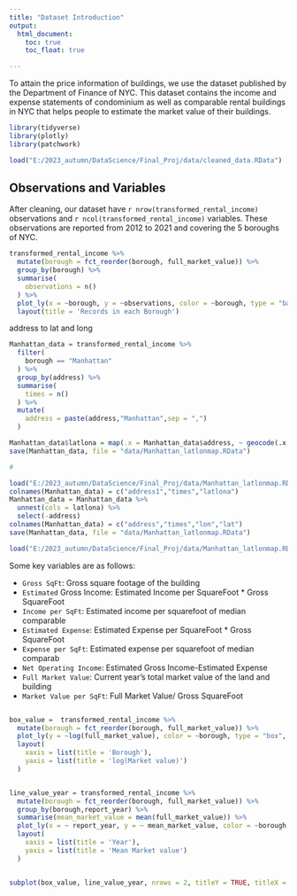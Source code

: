 ```yaml
---
title: "Dataset Introduction"
output: 
  html_document:
    toc: true
    toc_float: true

---
```


To attain the price information of buildings, we use the dataset published by the Department of Finance of NYC. This dataset contains the income and expense statements of condominium as well as comparable  rental buildings in NYC that helps people to estimate the market value of their buildings. 

```r
library(tidyverse)
library(plotly)
library(patchwork)

load("E:/2023_autumn/DataScience/Final_Proj/data/cleaned_data.RData")
```

## Observations and Variables

After cleaning, our dataset have `r nrow(transformed_rental_income)` observations and `r ncol(transformed_rental_income)` variables. These observations are reported from 2012 to 2021 and covering the 5 boroughs of NYC.

```r
transformed_rental_income %>% 
  mutate(borough = fct_reorder(borough, full_market_value)) %>% 
  group_by(borough) %>%
  summarise(
    observations = n()
  ) %>%
  plot_ly(x = ~borough, y = ~observations, color = ~borough, type = "bar", colors = "viridis") %>%
  layout(title = 'Records in each Borough')
```
address to lat and long

```r
Manhattan_data = transformed_rental_income %>%
  filter(
    borough == "Manhattan"
  ) %>% 
  group_by(address) %>%
  summarise(
    times = n()
  ) %>%
  mutate(
    address = paste(address,"Manhattan",sep = ",")
  )

Manhattan_data$latlona = map(.x = Manhattan_data$address, ~ geocode(.x, output = "latlona", source = "google"))
save(Manhattan_data, file = "data/Manhattan_latlonmap.RData")

#

load("E:/2023_autumn/DataScience/Final_Proj/data/Manhattan_latlonmap.RData")
colnames(Manhattan_data) = c("address1","times","latlona")
Manhattan_data = Manhattan_data %>%
  unnest(cols = latlona) %>%
  select(-address)
colnames(Manhattan_data) = c("address","times","lon","lat")
save(Manhattan_data, file = "data/Manhattan_latlonmap.RData")
```

```r
load("E:/2023_autumn/DataScience/Final_Proj/data/Manhattan_latlonmap.RData")

```

Some key variables are as follows:

- `Gross SqFt`: Gross square footage of the building
- `Estimated` Gross Income: Estimated Income per SquareFoot * Gross SquareFoot
- `Income per SqFt`: Estimated income per squarefoot of median comparable
- `Estimated Expense`: Estimated Expense per SquareFoot * Gross SquareFoot
- `Expense per SqFt`: Estimated expense per squarefoot of median comparab
- `Net Operating Income`: Estimated Gross Income-Estimated Expense
- `Full Market Value`: Current year’s total market value of the land and building
- `Market Value per SqFt`: Full Market Value/ Gross SquareFoot

```r

```


```r
box_value =  transformed_rental_income %>% 
  mutate(borough = fct_reorder(borough, full_market_value)) %>% 
  plot_ly(y = ~log(full_market_value), color = ~borough, type = "box", colors = "viridis") %>%
  layout(
    xaxis = list(title = 'Borough'),
    yaxis = list(title = 'log(Market value)')
  )


line_value_year = transformed_rental_income %>% 
  mutate(borough = fct_reorder(borough, full_market_value)) %>% 
  group_by(borough,report_year) %>% 
  summarise(mean_market_value = mean(full_market_value)) %>%
  plot_ly(x = ~ report_year, y = ~ mean_market_value, color = ~borough, type = "scatter",mode = 'lines', colors = "viridis",showlegend = F) %>%
  layout(
    xaxis = list(title = 'Year'),
    yaxis = list(title = 'Mean Market value')
  )


subplot(box_value, line_value_year, nrows = 2, titleY = TRUE, titleX = TRUE, margin = 0.1)
```

